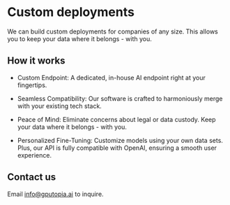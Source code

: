 # Custom deployments

We can build custom deployments for companies of any size. This allows you to keep your data where it belongs - with you.

## How it works

- Custom Endpoint: A dedicated, in-house AI endpoint right at your fingertips.

- Seamless Compatibility: Our software is crafted to harmoniously merge with your existing tech stack.

- Peace of Mind: Eliminate concerns about legal or data custody. Keep your data where it belongs - with you.

- Personalized Fine-Tuning: Customize models using your own data sets. Plus, our API is fully compatible with OpenAI, ensuring a smooth user experience.

## Contact us

Email info@gputopia.ai to inquire.
